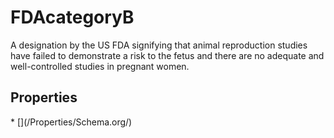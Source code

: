 # FDAcategoryB

A designation by the US FDA signifying that animal reproduction studies have failed to demonstrate a risk to the fetus and there are no adequate and well-controlled studies in pregnant women.

## Properties

<Grid>
* [](/Properties/Schema.org/)

</Grid>

